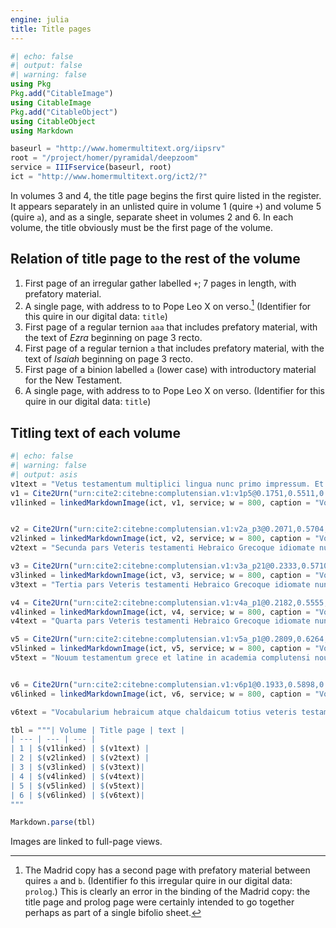 ```yaml
---
engine: julia
title: Title pages
---
```


```julia
#| echo: false
#| output: false
#| warning: false
using Pkg
Pkg.add("CitableImage")
using CitableImage
Pkg.add("CitableObject")
using CitableObject
using Markdown

baseurl = "http://www.homermultitext.org/iipsrv"
root = "/project/homer/pyramidal/deepzoom"
service = IIIFservice(baseurl, root)
ict = "http://www.homermultitext.org/ict2/?"
```


In volumes 3 and 4, the title page begins the first quire listed in the register. It appears separately in an unlisted quire in volume 1 (quire `+`) and volume 5 (quire `a`), and as a single, separate sheet in volumes 2 and 6. In each volume, the title obviously must be the first page of the volume. 

## Relation of title page to the rest of the volume

1. First page of an irregular gather labelled `+`; 7 pages in length, with prefatory material.
2. A single page, with address to to Pope Leo X on verso.[^MadridVol2] (Identifier for this quire in our digital data: `title`)
3. First page of a regular ternion `aaa` that includes prefatory material, with the text of *Ezra* beginning on page 3 recto.
4. First page of a regular ternion `a` that includes prefatory material, with the text of *Isaiah* beginning on page 3 recto.
5. First page of a binion labelled `a` (lower case) with introductory material for the New Testament.
6. A single page, with address to to Pope Leo X on verso. (Identifier for this quire in our digital data: `title`)


[^MadridVol2]: The Madrid copy has a second page with prefatory material between quires `a` and `b`. (Identifier fo this irregular quire in our digital data: `prolog`.) This is clearly an error in the binding of the Madrid copy: the title page and prolog page were certainly intended to go together perhaps as part of a single bifolio sheet.


## Titling text of each volume



```julia
#| echo: false
#| warning: false
#| output: asis
v1text = "Vetus testamentum multiplici lingua nunc primo impressum. Et imprimis Pentateuchus Hebraico Greco atque Chaldaico idiomate. Adiuncta unicuique sua latina interpretatione."
v1 = Cite2Urn("urn:cite2:citebne:complutensian.v1:v1p5@0.1751,0.5511,0.5360,0.1933")
v1linked = linkedMarkdownImage(ict, v1, service; w = 800, caption = "Volume 1 title page")


v2 = Cite2Urn("urn:cite2:citebne:complutensian.v1:v2a_p3@0.2071,0.5704,0.5053,0.1638")
v2linked = linkedMarkdownImage(ict, v2, service; w = 800, caption = "Volume 2 title page")
v2text = "Secunda pars Veteris testamenti Hebraico Grecoque idiomate nunc primum impressa: adiuncta utrique sua latina interpretatione"

v3 = Cite2Urn("urn:cite2:citebne:complutensian.v1:v3a_p21@0.2333,0.5710,0.4724,0.1604")
v3linked = linkedMarkdownImage(ict, v3, service; w = 800, caption = "Volume 3 title page")
v3text = "Tertia pars Veteris testamenti Hebraico Grecoque idiomate nunc primum impressa:adiuncta utrique sua latina interpretatione"

v4 = Cite2Urn("urn:cite2:citebne:complutensian.v1:v4a_p1@0.2182,0.5555,0.4716,0.1606")
v4linked = linkedMarkdownImage(ict, v4, service; w = 800, caption = "Volume 4 title page")
v4text = "Quarta pars Veteris testamenti Hebraico Grecoque idiomate nunc primum impressa:adiuncta utrique sua latina interpretatione"

v5 = Cite2Urn("urn:cite2:citebne:complutensian.v1:v5a_p1@0.2809,0.6264,0.2964,0.08087")
v5linked = linkedMarkdownImage(ict, v5, service; w = 800, caption = "Volume 5 title page")
v5text = "Nouum testamentum grece et latine in academia complutensi nouiter impressum."


v6 = Cite2Urn("urn:cite2:citebne:complutensian.v1:v6p1@0.1933,0.5898,0.5231,0.1575")
v6linked = linkedMarkdownImage(ict, v6, service; w = 800, caption = "Volume 6 title page")

v6text = "Vocabularium hebraicum atque chaldaicum totius veteris testamenti cum aliis tractatibus prout infra in prefatione continetur in academia complutensi nouiter impressum."

tbl = """| Volume | Title page | text |
| --- | --- | --- |
| 1 | $(v1linked) | $(v1text) |
| 2 | $(v2linked) | $(v2text) |
| 3 | $(v3linked) | $(v3text)|
| 4 | $(v4linked) | $(v4text)|
| 5 | $(v5linked) | $(v5text)|
| 6 | $(v6linked) | $(v6text)|
"""

Markdown.parse(tbl)

```


:::{.callout-tip title="Tip: see images in context"}
Images are linked to full-page views.
:::